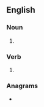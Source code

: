 ==English==

===Noun===
{{head|en|noun plural form}}

# {{plural of|hamper|lang=en}}

===Verb===
{{head|en|verb form}}

# {{en-third-person singular of|hamper}}

===Anagrams===
* {{anagrams|en|a=aehmprs|Perhams}}